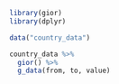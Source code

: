 
```r
library(gior)
library(dplyr)
```

```r
data("country_data")

country_data %>%
  gior() %>%
  g_data(from, to, value)
```
